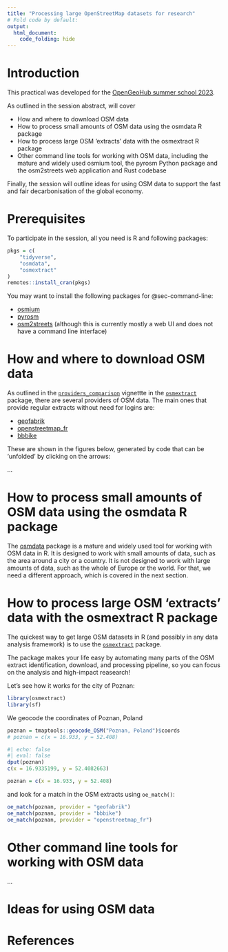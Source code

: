 ```yaml
---
title: "Processing large OpenStreetMap datasets for research"
# Fold code by default:
output:
  html_document:
    code_folding: hide
---
```


# Introduction

This practical was developed for the [OpenGeoHub summer school 2023](https://pretalx.earthmonitor.org/opengeohub-summer-school-2023/schedule/).

<!---
 Abstract


OpenGeoHub Summer School 2023
login
Processing large OpenStreetMap datasets for geocomputational research
2023-09-01, 09:00–10:30, Room 18 (Sala 18)

OpenStreetMap (OSM) is a free and openly editable map of the world. Like
Wikipedia and unlike government or corperation maintained datasets, OSM
is created and maintained by a community of volunteers, making it the
premier decentralized and fastest evolving source of geographic vector
data focussed on features relevant to human activity (e.g. roads,
buildings, cafes) on planet Earth. Unlike Wikipedia, every data point in
OSM has a geographic location and attributes must be structured as
key-value pairs. OSM is a rich source of data for geocomputational
research, but the decentralized nature of the project and the sheer
volume of data. ‘Planet.osm’ now has more nodes than there are people on
Earth, with more than 8 billion
nodes, and the rate of data
creation is increasing as the community grows, to 10 million
users in early 2023. The
size and rapid evolution of OSM are great strengths, democratising
geographic knowledge and ensuring resilience. However, these features
can make it difficult to work with OSM data.

This lecture will provide an introduction to working with OSM and will
cover the following:

    How and where to download OSM data
    How to process small amounts of OSM data using the osmdata R package
    How to process large OSM ‘extracts’ data with the osmextract R
    package
    Other command line tools for working with OSM data, including the
    mature and widely used osmium tool, the pyrosm Python package and
    the osm2streets web
    application and Rust codebase

Finally, the lecture will outline ideas for using OSM data. It will
conclude with a call to action, inspiring the use of this rich resource
to support policy objectives such as the fast and fair decarbonisation
of the global economy as societies transition away from inefficient,
polluting and costly fossil fuels.
What is your current associations to EU Horizon projects (if any)? –
Robin Lovelace

Robin Lovelace is Associate Professor of Transport Data Science at the Leeds Institute for Transport Studies (ITS) and Head of Data at the government agency Active Travel England. Robin specializes in geocomputation with a focus on developing geographic methods applied to modeling transport systems, active travel, and decarbonisation. Robin has experience not only researching but deploying transport models in inform sustainable policies and more effective use of transport investment, including as Lead Developer of the Propensity to Cycle Tool (see www.pct.bike), the basis of strategic cycle network plans nationwide. Robin has led numerous data science projects for organizations ranging from the Department for Transport to the World Bank.

Robin is author of popular open source software packages including R packages stplanr, stats19 and abstr. He has authored three reproducible and open source textbooks, Microsimulation with R, Efficient R Programming, and Geocomputation with R.
This speaker also appears in:

    Tidy geographic data with sf, dplyr, ggplot2, geos and friends (part 1)
    Tidy geographic data with sf, dplyr, ggplot2, geos and friends (part 2)

powered by pretalx · Contact us · Imprint


--->

As outlined in the session abstract, will cover

-  How and where to download OSM data
-  How to process small amounts of OSM data using the osmdata R package
-  How to process large OSM ‘extracts’ data with the osmextract R package
-  Other command line tools for working with OSM data, including the mature and widely used osmium tool, the pyrosm Python package and the osm2streets web application and Rust codebase

Finally, the session will outline ideas for using OSM data to support the fast and fair decarbonisation of the global economy.

# Prerequisites

To participate in the session, all you need is R and following packages:

```r
pkgs = c(
    "tidyverse",
    "osmdata",
    "osmextract"
)
remotes::install_cran(pkgs)
```

You may want to install the following packages for @sec-command-line:

- [osmium](https://osmcode.org/osmium-tool/)
- [pyrosm](https://pyrosm.readthedocs.io/en/latest/)
- [osm2streets](https://a-b-street.github.io/osm2streets/#1/0/0) (although this is currently mostly a web UI and does not have a command line interface)

# How and where to download OSM data {#sec-download}

<!---
 This is the docs from osmextract:

 
Skip to contents
rOpenSci
osmextract
0.5.0.9000

    Get started
    Reference
    Articles
    Changelog

Comparing the supported OSM providers
Source: vignettes/providers_comparisons.Rmd

This vignette presents a simple comparison between the OSM providers supported by osmextract, explaining their pros and cons. We decided to write this vignette since, as you will see in the following examples, even if you always start from the same pre-defined place, you can get significantly different OSM extracts according to the chosen provider. Hence, we want to help you choose the best suitable provider for a given situation.

We assume that you are already familiar with the basic functions in osmextract, otherwise please check the “Get Started” vignette for a more detailed introduction. Now, let’s start with an example, but, first of all, we have to load the package:

library(osmextract)
#> Data (c) OpenStreetMap contributors, ODbL 1.0. https://www.openstreetmap.org/copyright.
#> Check the package website, https://docs.ropensci.org/osmextract/, for more details.
library(sf)
#> Linking to GEOS 3.10.2, GDAL 3.4.1, PROJ 8.2.1; sf_use_s2() is TRUE

We geocode the coordinates of Lima, the Capital of Peru,

lima = tmaptools::geocode_OSM("Lima, Peru")$coords

and look for a match in the OSM extracts using oe_match():

oe_match(lima, provider = "geofabrik")
#> $url
#> [1] "https://download.geofabrik.de/south-america/peru-latest.osm.pbf"
#> 
#> $file_size
#> [1] 1.86e+08
oe_match(lima, provider = "bbbike")
#> $url
#> [1] "https://download.bbbike.org/osm/bbbike/Lima/Lima.osm.pbf"
#> 
#> $file_size
#> [1] 15941307
oe_match(lima, provider = "openstreetmap_fr")
#> $url
#> [1] "http://download.openstreetmap.fr/extracts/south-america-latest.osm.pbf"
#> 
#> $file_size
#> [1] 3559974408

We can see that:

    when we used geofabrik provider (which is also the default provider), then the input place was matched with an OSM extract corresponding to Peru region;
    when we used the bbbike provider, then the input place was matched with an OSM extract corresponding to the city of Lima;
    when we used openstreetmap_fr provider, then the input data was matched with an OSM extract covering the whole of South America.

The reason behind these differences is that each OSM provider divides the geographical space into different discrete chunks, and, in the following paragraphs, we will show the tessellation used by each provider.
Geofabrik

geofabrik is a society that provides map-based services and free downloads of OSM extracts that are updated daily. These extracts are based on a division of the world into different regions, covering a whole continent (plus Russian Federation):

par(mar = rep(0, 4))
plot(geofabrik_zones[geofabrik_zones$level == 1, "name"], key.pos = NULL, main = NULL)

or several countries all around the world:

plot(geofabrik_zones[geofabrik_zones$level == 2, "name"], key.pos = NULL, main = NULL)

Geofabrik also defines several special zones, such as Alps, Britain and Ireland, Germany, Austria and Switzerland, US Midwest, US Northeast, US Pacific, US South and US West. Moreover, it contains extracts relative to some administrative subregions, mainly in Europe, Russia, Canada and South America:

plot(geofabrik_zones[geofabrik_zones$level == 3, "name"], key.pos = NULL, main = NULL)

Check ?geofabrik_zones and the provider’s webpage for more details.
Openstreetmap.fr

openstreetmap_fr extracts are taken from http://download.openstreetmap.fr/, a web-service that provides OSM data updated every few minutes. The extracts are based on several regions, such as the continents:

# Russian federation is considered as a level 1 zone
plot(openstreetmap_fr_zones[openstreetmap_fr_zones$level == 1, "name"], key.pos = NULL, main = NULL)

or some countries around the world (less than geofabrik):

plot(openstreetmap_fr_zones[openstreetmap_fr_zones$level == 2, "name"], key.pos = NULL, main = NULL)

It can be noticed that there are several holes (such as Peru, which is the reason why, in the first example, Lima was matched with South America data), implying that openstreetmap_fr cannot always be used for geographical matching of a place. Nevertheless, it provides extremely detailed extracts for some regions of the world, like China,

plot(openstreetmap_fr_zones[openstreetmap_fr_zones$parent == "china", "name"], key.pos = NULL, main = NULL)

India,

plot(openstreetmap_fr_zones[openstreetmap_fr_zones$parent == "india", "name"], key.pos = NULL, main = NULL)

France,

ids_2 = openstreetmap_fr_zones$parent %in% "france"
ids_3 = openstreetmap_fr_zones$parent %in% openstreetmap_fr_zones$id[ids_2]

plot(openstreetmap_fr_zones[ids_2 | ids_3, "name"], key.pos = NULL, main = NULL)

and Brazil

ids_2 = openstreetmap_fr_zones$parent %in% "brazil"
ids_3 = openstreetmap_fr_zones$parent %in% openstreetmap_fr_zones$id[ids_2]

plot(openstreetmap_fr_zones[ids_2 | ids_3, "name"], key.pos = NULL, main = NULL)

BBBike

bbbike provider is based on https://download.bbbike.org/osm/bbbike/. It is quite different from any other provider supported in osmextract since it contains OSM data for more than 200 cities worldwide.

par(mar = rep(0, 4))
plot(sf::st_geometry(spData::world))
plot(sf::st_geometry(bbbike_zones), border = "darkred", add = TRUE, lwd = 3)

bbbike provider is the safest choice if you are looking for OSM data relative to a particular city in the world.
On this page

    Geofabrik
    Openstreetmap.fr
    BBBike 

    About
    About rOpenSci
    Software Review
    Our Team
    Jobs
    Donate
    Contact Us

    Community
    Our Community
    Community calls
    Events
    Join the Discussion
    Code of conduct

    Resources
    Packages
    Use Cases
    Talks & Publications
    Documentation
    Newsletter
    Cite rOpenSci

rOpenSci is a fiscally sponsored project of NumFOCUS.


--->

As outlined in the [`providers_comparison`](https://docs.ropensci.org/osmextract/articles/providers_comparisons.html) vignettte in the [`osmextract`](https://docs.ropensci.org/osmextract/) package, there are several providers of OSM data. The main ones that provide regular extracts without need for logins are:

- [geofabrik](https://download.geofabrik.de/)
- [openstreetmap_fr](http://download.openstreetmap.fr/)
- [bbbike](https://download.bbbike.org/osm/bbbike/)

These are shown in the figures below, generated by code that can be 'unfolded' by clicking on the arrows:



...

# How to process small amounts of OSM data using the osmdata R package {#sec-osmdata}

The [osmdata](https://cran.r-project.org/package=osmdata) package is a mature and widely used tool for working with OSM data in R. It is designed to work with small amounts of data, such as the area around a city or a country. It is not designed to work with large amounts of data, such as the whole of Europe or the world. For that, we need a different approach, which is covered in the next section.


#  How to process large OSM ‘extracts’ data with the osmextract R package {#sec-osmextract}

The quickest way to get large OSM datasets in R (and possibly in any data analysis framework) is to use the [`osmextract`](https://docs.ropensci.org/osmextract/) package.

The package makes your life easy by automating many parts of the OSM extract identification, download, and processing pipeline, so you can focus on the analysis and high-impact reasearch!

Let's see how it works for the city of Poznan:


```r
library(osmextract)
library(sf)
```

We geocode the coordinates of Poznan, Poland

```r
poznan = tmaptools::geocode_OSM("Poznan, Poland")$coords
# poznan = c(x = 16.933, y = 52.408)
```

```r
#| echo: false
#| eval: false
dput(poznan)
c(x = 16.9335199, y = 52.4082663)
```

```r
poznan = c(x = 16.933, y = 52.408)
```

and look for a match in the OSM extracts using `oe_match()`: 

```r
oe_match(poznan, provider = "geofabrik")
oe_match(poznan, provider = "bbbike")
oe_match(poznan, provider = "openstreetmap_fr")
```


# Other command line tools for working with OSM data {#sec-command-line}

...

# Ideas for using OSM data {#sec-ideas}


# References
